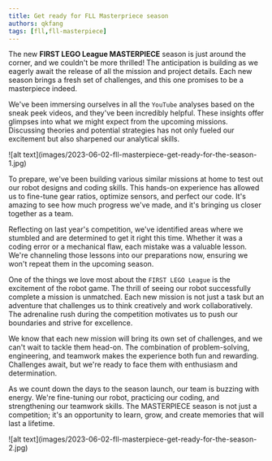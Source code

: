 ```yaml
---
title: Get ready for FLL Masterpriece season
authors: qkfang
tags: [fll,fll-masterpiece]
---
```



The new **FIRST LEGO League MASTERPIECE** season is just around the corner, and we couldn't be more thrilled! The anticipation is building as we eagerly await the release of all the mission and project details. Each new season brings a fresh set of challenges, and this one promises to be a masterpiece indeed.

We've been immersing ourselves in all the `YouTube` analyses based on the sneak peek videos, and they've been incredibly helpful. These insights offer glimpses into what we might expect from the upcoming missions. Discussing theories and potential strategies has not only fueled our excitement but also sharpened our analytical skills.

<div className="img-grid">
  <div className="img-item">
    ![alt text](images/2023-06-02-fll-masterpiece-get-ready-for-the-season-1.jpg)
  </div>
</div>

To prepare, we've been building various similar missions at home to test out our robot designs and coding skills. This hands-on experience has allowed us to fine-tune gear ratios, optimize sensors, and perfect our code. It's amazing to see how much progress we've made, and it's bringing us closer together as a team.

Reflecting on last year's competition, we've identified areas where we stumbled and are determined to get it right this time. Whether it was a coding error or a mechanical flaw, each mistake was a valuable lesson. We're channeling those lessons into our preparations now, ensuring we won't repeat them in the upcoming season.

One of the things we love most about the `FIRST LEGO League` is the excitement of the robot game. The thrill of seeing our robot successfully complete a mission is unmatched. Each new mission is not just a task but an adventure that challenges us to think creatively and work collaboratively. The adrenaline rush during the competition motivates us to push our boundaries and strive for excellence.

We know that each new mission will bring its own set of challenges, and we can't wait to tackle them head-on. The combination of problem-solving, engineering, and teamwork makes the experience both fun and rewarding. Challenges await, but we're ready to face them with enthusiasm and determination.

As we count down the days to the season launch, our team is buzzing with energy. We're fine-tuning our robot, practicing our coding, and strengthening our teamwork skills. The MASTERPIECE season is not just a competition; it's an opportunity to learn, grow, and create memories that will last a lifetime.


<div className="img-grid">
  <div className="img-item">
    ![alt text](images/2023-06-02-fll-masterpiece-get-ready-for-the-season-2.jpg)
  </div>
</div>
